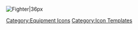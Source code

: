 [[File:GreenPlane.png|Fighter|36px]] <noinclude>[[Category:Equipment Icons]] [[Category:Icon Templates]]</noinclude>